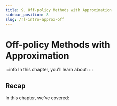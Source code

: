 ```yaml
---
title: 9. Off-policy Methods with Approximation
sidebar_position: 8
slug: /rl-intro-approx-off
---
```


# Off-policy Methods with Approximation

:::info
In this chapter, you'll learn about:
:::

## Recap

In this chapter, we've covered:

